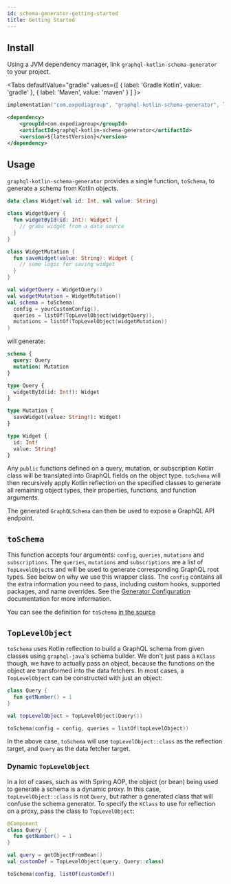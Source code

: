 ```yaml
---
id: schema-generator-getting-started
title: Getting Started
---
```



## Install

Using a JVM dependency manager, link `graphql-kotlin-schema-generator` to your project.

<Tabs
defaultValue="gradle"
values={[
{ label: 'Gradle Kotlin', value: 'gradle' },
{ label: 'Maven', value: 'maven' }
]
}>

<TabItem value="gradle">

```kotlin
implementation("com.expediagroup", "graphql-kotlin-schema-generator", latestVersion)
```

</TabItem>
<TabItem value="maven">

```xml
<dependency>
    <groupId>com.expediagroup</groupId>
    <artifactId>graphql-kotlin-schema-generator</artifactId>
    <version>${latestVersion}</version>
</dependency>
```

</TabItem>
</Tabs>

## Usage

`graphql-kotlin-schema-generator` provides a single function, `toSchema`, to generate a schema from Kotlin objects.

```kotlin
data class Widget(val id: Int, val value: String)

class WidgetQuery {
  fun widgetById(id: Int): Widget? {
    // grabs widget from a data source
  }
}

class WidgetMutation {
  fun saveWidget(value: String): Widget {
    // some logic for saving widget
  }
}

val widgetQuery = WidgetQuery()
val widgetMutation = WidgetMutation()
val schema = toSchema(
  config = yourCustomConfig(),
  queries = listOf(TopLevelObject(widgetQuery)),
  mutations = listOf(TopLevelObject(widgetMutation))
)
```

will generate:

```graphql
schema {
  query: Query
  mutation: Mutation
}

type Query {
  widgetById(id: Int!): Widget
}

type Mutation {
  saveWidget(value: String!): Widget!
}

type Widget {
  id: Int!
  value: String!
}
```

Any `public` functions defined on a query, mutation, or subscription Kotlin class will be translated into GraphQL fields on the object
type. `toSchema` will then recursively apply Kotlin reflection on the specified classes to generate all
remaining object types, their properties, functions, and function arguments.

The generated `GraphQLSchema` can then be used to expose a GraphQL API endpoint.

## `toSchema`

This function accepts four arguments: `config`, `queries`, `mutations` and `subscriptions`. The `queries`, `mutations`
and `subscriptions` are a list of `TopLevelObject`s and will be used to generate corresponding GraphQL root types. See
below on why we use this wrapper class. The `config` contains all the extra information you need to pass, including
custom hooks, supported packages, and name overrides. See the [Generator Configuration](./customizing-schemas/generator-config.md) documentation for more information.

You can see the definition for `toSchema` [in the
source](https://github.com/ExpediaGroup/graphql-kotlin/blob/master/generator/graphql-kotlin-schema-generator/src/main/kotlin/com/expediagroup/graphql/generator/toSchema.kt)

## `TopLevelObject`

`toSchema` uses Kotlin reflection to build a GraphQL schema from given classes using `graphql-java`'s schema builder. We
don't just pass a `KClass` though, we have to actually pass an object, because the functions on the object are
transformed into the data fetchers. In most cases, a `TopLevelObject` can be constructed with just an object:

```kotlin
class Query {
  fun getNumber() = 1
}

val topLevelObject = TopLevelObject(Query())

toSchema(config = config, queries = listOf(topLevelObject))
```

In the above case, `toSchema` will use `topLevelObject::class` as the reflection target, and `Query` as the data fetcher
target.


### Dynamic `TopLevelObject`
In a lot of cases, such as with Spring AOP, the object (or bean) being used to generate a schema is a dynamic proxy. In
this case, `topLevelObject::class` is not `Query`, but rather a generated class that will confuse the schema generator.
To specify the `KClass` to use for reflection on a proxy, pass the class to `TopLevelObject`:

```kotlin
@Component
class Query {
  fun getNumber() = 1
}

val query = getObjectFromBean()
val customDef = TopLevelObject(query, Query::class)

toSchema(config, listOf(customDef))
```
